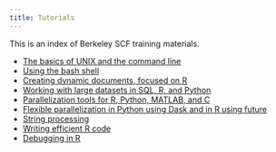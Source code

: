 ```yaml
---
title: Tutorials
---
```


This is an index of Berkeley SCF training materials.

 - [The basics of UNIX and the command line](/tutorial-unix-basics/)
 - [Using the bash shell](/tutorial-using-bash/)
 - [Creating dynamic documents, focused on R](/tutorial-dynamic-docs/)
 - [Working with large datasets in SQL, R, and Python](/tutorial-databases/)
 - [Parallelization tools for R, Python, MATLAB, and C](/tutorial-parallelization/)
 - [Flexible parallelization in Python using Dask and in R using future](/tutorial-dask-future/)
 - [String processing](/tutorial-string-processing/)
 - [Writing efficient R code](/tutorial-efficient-R/)
 - [Debugging in R](/tutorial-R-debugging/)
 
 
 
